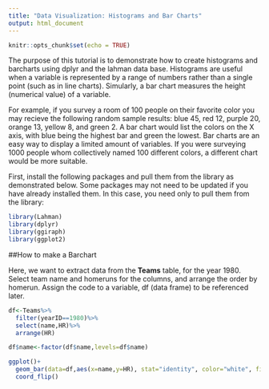 ```yaml
---
title: "Data Visualization: Histograms and Bar Charts"
output: html_document
---
```



```r
knitr::opts_chunk$set(echo = TRUE)
```

The purpose of this tutorial is to demonstrate how to create histograms and barcharts using dplyr and the lahman data base. Histograms are useful when a variable is represented by a range of numbers rather than a single point (such as in line charts). Simularly, a bar chart measures the height (numerical value) of a variable. 

For example, if you survey a room of 100 people on their favorite color you may recieve the following random sample results: blue 45, red 12, purple 20, orange 13, yellow 8, and green 2. A bar chart would list the colors on the X axis, with blue being the highest bar and green the lowest. Bar charts are an easy way to display a limited amount of variables. If you were surveying 1000 people whom collectively named 100 different colors, a different chart would be more suitable. 

First, install the following packages and pull them from the library as demonstrated below. Some packages may not need to be updated if you have already installed them. In this case, you need only to pull them from the library:
```r
library(Lahman)
library(dplyr)
library(ggiraph)
library(ggplot2)
```

##How to make a Barchart

Here, we want to extract data from the <b>Teams</b> table, for the year 1980. Select team name and homeruns for the columns, and arrange the order 
by homerun. Assign the code to a variable, df (data frame) to be referenced later. 
```r
df<-Teams%>%
  filter(yearID==1980)%>%
  select(name,HR)%>%
  arrange(HR)

```

```r
df$name<-factor(df$name,levels=df$name)
```

```r
ggplot()+
  geom_bar(data=df,aes(x=name,y=HR), stat="identity", color="white", fill="blue")+
  coord_flip()

```

